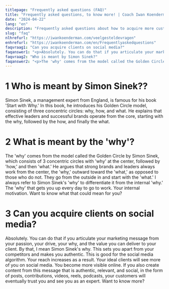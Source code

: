 ```yaml
---
titlepage: "Frequently asked questions (FAQ)"
title: "Frequently asked questions, to know more! | Coach Iwan Koenderman"
date: "2024-04-22"
lang: "en"
description: "Frequently asked questions about how to acquire more customers on social media on Coach Iwan Koenderman's website. Want to learn more? Click"
slug: "faq"
nlhrefurl: "https://iwankoenderman.com/veelgesteldevragen"
enhrefurl: "https://iwankoenderman.com/en/Frequentlyaskedquestions"
faqvraag1: "Can you acquire clients on social media?"
faqanswer1: "<p>Absolutely. You can do that if you articulate your marketing message from your passion, your drive, your why, and the value you can deliver to your client. By that, I mean Simon Sinek's why. This sets you apart from your competitors and makes you authentic. This is good for the social media algorithm. Your reach increases as a result. Your ideal clients will see more of you on social media. You become more visible online. If you also create content from this message that is authentic, relevant, and social, in the form of posts, contributions, videos, reels, podcasts, your customers will eventually trust you and see you as an expert. Want to know more? <a href=https://bewustsociaalopweb.hubspotpagebuilder.com/download-page-ebook-13-ways-to-stay-online-in-touch-iwan-koenderman> Then download my e-book about it. </a></p>"
faqvraag2: "Who is meant by Simon Sinek?"
faqanswer2: "<p>The 'why' comes from the model called the Golden Circle by Simon Sinek, which consists of 3 concentric circles with 'why' at the center, followed by 'how,' and then 'what.' He argues that strong brands and leaders always work from the center, the 'why,' outward toward the 'what,' as opposed to those who do not. They go from the outside in and start with the 'what.' I always refer to Simon Sinek's 'why' to differentiate it from the internal 'why.' The 'why' that gets you up every day to go to work. Your internal motivation. Want to know what that could mean for you? <a href=https://meetings.hubspot.com/iwan-koenderman> Click here to schedule a Zoom appointment </a><p>"
---
```



# 1 Who is meant by Simon Sinek??
Simon Sinek, a management expert from England, is famous for his book 'Start with Why.' In this book, he introduces his Golden Circle model, consisting of three concentric circles: why, how, and what. He explains that effective leaders and successful brands operate from the core, starting with the why, followed by the how, and finally the what.

# 2 What is meant by the 'why'?
The 'why' comes from the model called the Golden Circle by Simon Sinek, which consists of 3 concentric circles with 'why' at the center, followed by 'how,' and then 'what.' He argues that strong brands and leaders always work from the center, the 'why,' outward toward the 'what,' as opposed to those who do not. They go from the outside in and start with the 'what.' I always refer to Simon Sinek's 'why' to differentiate it from the internal 'why.' The 'why' that gets you up every day to go to work. Your internal motivation. Want to know what that could mean for you?

<Ctabutton
                                           Urlnl="https://meetings.hubspot.com/iwan-koenderman"
                                           Urlen="https://meetings.hubspot.com/iwan-koenderman"
                                           Arlabnl="kPlan zoomafspraak "
                                           Arlaben="Scedule zoom call"
                                           ButTxtnl="Plan zoomafspraak"
                                           ButTxten="Scedule zoom call"/>

# 3 Can you acquire clients on social media?
Absolutely. You can do that if you articulate your marketing message from your passion, your drive, your why, and the value you can deliver to your client. By that, I mean Simon Sinek's why. This sets you apart from your competitors and makes you authentic. This is good for the social media algorithm. Your reach increases as a result. Your ideal clients will see more of you on social media. You become more visible online. If you also create content from this message that is authentic, relevant, and social, in the form of posts, contributions, videos, reels, podcasts, your customers will eventually trust you and see you as an expert. Want to know more? 

  <Ctabutton
                                           Urlnl="https://bewustsociaalopweb.hubspotpagebuilder.com/nederlands-tal"
                                           Urlen="https://bewustsociaalopweb.hubspotpagebuilder.com/download-page-ebook-13-ways-to-stay-online-in-touch-iwan-koenderman"
                                           Arlabnl="Download mijn e-book"
                                           Arlaben="Download my e-book"
                                           ButTxtnl="Download mijn e-book"
                                           ButTxten="Download my e-book"/>  

